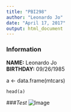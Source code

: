 ```yaml
---
title: "PBI298"
author: "Leonardo Jo"
date: "April 17, 2017"
output: html_document
---
```


### **Information**  
**NAME:** Leonardo Jo  
**BIRTHDAY:** 09/26/1985   

a <- data.frame(mtcars)


```
head(a)
```



###_Test_
![Image](https://upload.wikimedia.org/wikipedia/commons/thumb/6/6c/Star_Wars_Logo.svg/1280px-Star_Wars_Logo.svg.png)



